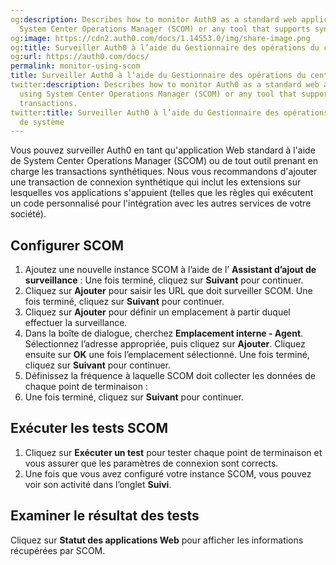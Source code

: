 ```yaml
---
og:description: Describes how to monitor Auth0 as a standard web application using
  System Center Operations Manager (SCOM) or any tool that supports synthetic transactions.
og:image: https://cdn2.auth0.com/docs/1.14553.0/img/share-image.png
og:title: Surveiller Auth0 à l’aide du Gestionnaire des opérations du centre de système
og:url: https://auth0.com/docs/
permalink: monitor-using-scom
title: Surveiller Auth0 à l’aide du Gestionnaire des opérations du centre de système
twitter:description: Describes how to monitor Auth0 as a standard web application
  using System Center Operations Manager (SCOM) or any tool that supports synthetic
  transactions.
twitter:title: Surveiller Auth0 à l’aide du Gestionnaire des opérations du centre
  de système
---
```


Vous pouvez surveiller Auth0 en tant qu'application Web standard à l'aide de System Center Operations Manager (SCOM) ou de tout outil prenant en charge les transactions synthétiques. Nous vous recommandons d'ajouter une transaction de connexion synthétique qui inclut les extensions sur lesquelles vos applications s'appuient (telles que les règles qui exécutent un code personnalisé pour l'intégration avec les autres services de votre société).

## Configurer SCOM

1. Ajoutez une nouvelle instance SCOM à l’aide de l’ **Assistant d’ajout de surveillance** :
Une fois terminé, cliquez sur **Suivant** pour continuer.
2. Cliquez sur **Ajouter** pour saisir les URL que doit surveiller SCOM. Une fois terminé, cliquez sur **Suivant** pour continuer.
3. Cliquez sur **Ajouter** pour définir un emplacement à partir duquel effectuer la surveillance.
4. Dans la boîte de dialogue, cherchez **Emplacement interne - Agent**. Sélectionnez l’adresse appropriée, puis cliquez sur **Ajouter**. Cliquez ensuite sur **OK** une fois l’emplacement sélectionné. Une fois terminé, cliquez sur **Suivant** pour continuer.
5. Définissez la fréquence à laquelle SCOM doit collecter les données de chaque point de terminaison :
6. Une fois terminé, cliquez sur **Suivant** pour continuer.

## Exécuter les tests SCOM

1. Cliquez sur **Exécuter un test** pour tester chaque point de terminaison et vous assurer que les paramètres de connexion sont corrects.
2. Une fois que vous avez configuré votre instance SCOM, vous pouvez voir son activité dans l’onglet **Suivi**.

## Examiner le résultat des tests

Cliquez sur **Statut des applications Web** pour afficher les informations récupérées par SCOM.